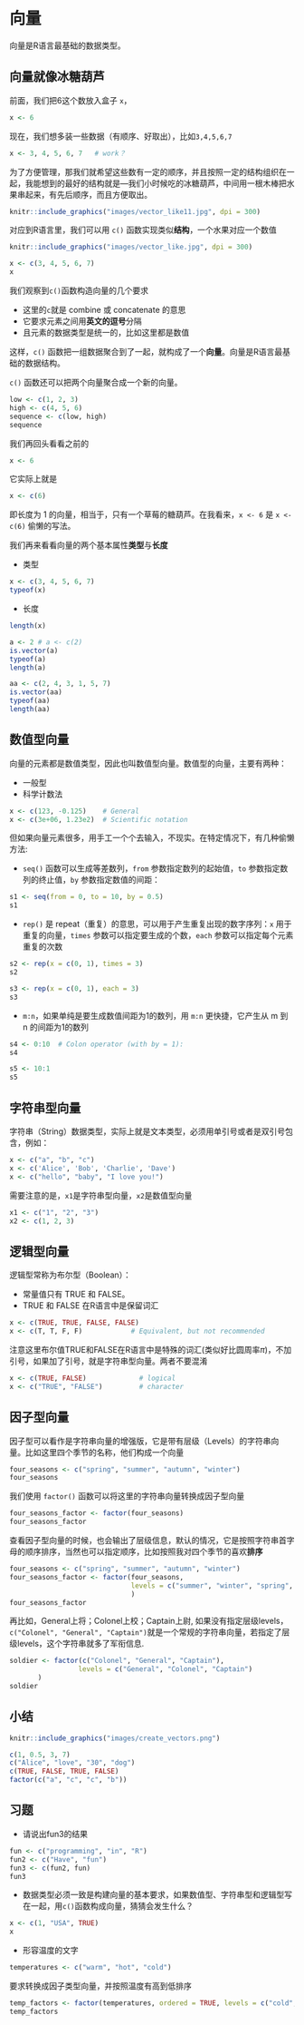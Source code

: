 # 向量 {#vectors}

向量是R语言最基础的数据类型。



## 向量就像冰糖葫芦

前面，我们把6这个数放入盒子 `x`，

```r
x <- 6
```

现在，我们想多装一些数据（有顺序、好取出），比如`3,4,5,6,7`

```r
x <- 3, 4, 5, 6, 7   # work？
```


为了方便管理，那我们就希望这些数有一定的顺序，并且按照一定的结构组织在一起，我能想到的最好的结构就是---我们小时候吃的冰糖葫芦，中间用一根木棒把水果串起来，有先后顺序，而且方便取出。

```r
knitr::include_graphics("images/vector_like11.jpg", dpi = 300)
```

对应到R语言里，我们可以用 `c()` 函数实现类似**结构**，一个水果对应一个数值


```r
knitr::include_graphics("images/vector_like.jpg", dpi = 300)
```


```r
x <- c(3, 4, 5, 6, 7)
x
```

我们观察到`c()`函数构造向量的几个要求

- 这里的`c`就是 combine 或 concatenate 的意思
- 它要求元素之间用**英文的逗号**分隔
- 且元素的数据类型是统一的，比如这里都是数值

这样，`c()` 函数把一组数据聚合到了一起，就构成了一个**向量**。向量是R语言最基础的数据结构。


`c()` 函数还可以把两个向量聚合成一个新的向量。
```r
low <- c(1, 2, 3)
high <- c(4, 5, 6)
sequence <- c(low, high)
sequence
```




我们再回头看看之前的

```r
x <- 6
```

它实际上就是
```r
x <- c(6)
```

即长度为 1 的向量，相当于，只有一个草莓的糖葫芦。在我看来，`x <- 6` 是 `x <- c(6)` 偷懒的写法。



我们再来看看向量的两个基本属性**类型**与**长度**

- 类型
```r
x <- c(3, 4, 5, 6, 7)
typeof(x)
```

- 长度
```r
length(x)
```


```r
a <- 2 # a <- c(2)
is.vector(a)
typeof(a)
length(a)

aa <- c(2, 4, 3, 1, 5, 7)
is.vector(aa)
typeof(aa)
length(aa)
```



## 数值型向量

向量的元素都是数值类型，因此也叫数值型向量。数值型的向量，主要有两种：

- 一般型
- 科学计数法

```r
x <- c(123, -0.125)    # General 
x <- c(3e+06, 1.23e2)  # Scientific notation
```


但如果向量元素很多，用手工一个个去输入，不现实。在特定情况下，有几种偷懒方法:

- `seq()` 函数可以生成等差数列，`from` 参数指定数列的起始值，`to` 参数指定数列的终止值，`by` 参数指定数值的间距：

```r
s1 <- seq(from = 0, to = 10, by = 0.5)
s1
```



- `rep()` 是 repeat（重复）的意思，可以用于产生重复出现的数字序列：`x` 用于重复的向量，`times` 参数可以指定要生成的个数，`each` 参数可以指定每个元素重复的次数

```r
s2 <- rep(x = c(0, 1), times = 3)
s2

s3 <- rep(x = c(0, 1), each = 3)
s3
```



- `m:n`，如果单纯是要生成数值间距为1的数列，用 `m:n` 更快捷，它产生从 m 到 n 的间距为1的数列
```r
s4 <- 0:10  # Colon operator (with by = 1):
s4
```



```r
s5 <- 10:1
s5
```

## 字符串型向量

字符串（String）数据类型，实际上就是文本类型，必须用单引号或者是双引号包含，例如：


```r
x <- c("a", "b", "c")    
x <- c('Alice', 'Bob', 'Charlie', 'Dave')    
x <- c("hello", "baby", "I love you!") 
```

需要注意的是，`x1`是字符串型向量，`x2`是数值型向量
```r
x1 <- c("1", "2", "3")
x2 <- c(1, 2, 3)
```



## 逻辑型向量

逻辑型常称为布尔型（Boolean）：

- 常量值只有 TRUE 和 FALSE。
- TRUE 和 FALSE 在R语言中是保留词汇

```r
x <- c(TRUE, TRUE, FALSE, FALSE)
x <- c(T, T, F, F)            # Equivalent, but not recommended
```

注意这里布尔值TRUE和FALSE在R语言中是特殊的词汇(类似好比圆周率$\pi$)，不加引号，如果加了引号，就是字符串型向量。两者不要混淆


```r
x <- c(TRUE, FALSE)             # logical
x <- c("TRUE", "FALSE")         # character
```

## 因子型向量

因子型可以看作是字符串向量的增强版，它是带有层级（Levels）的字符串向量。比如这里四个季节的名称，他们构成一个向量

```r
four_seasons <- c("spring", "summer", "autumn", "winter")
four_seasons
```

我们使用 `factor()` 函数可以将这里的字符串向量转换成因子型向量

```r
four_seasons_factor <- factor(four_seasons)
four_seasons_factor
```

查看因子型向量的时候，也会输出了层级信息，默认的情况，它是按照字符串首字母的顺序排序，当然也可以指定顺序，比如按照我对四个季节的喜欢**排序**

```r
four_seasons <- c("spring", "summer", "autumn", "winter")
four_seasons_factor <- factor(four_seasons, 
                              levels = c("summer", "winter", "spring", "autumn")
                              )
four_seasons_factor
```


再比如，General上将；Colonel上校；Captain上尉, 如果没有指定层级levels，`c("Colonel", "General", "Captain")`就是一个常规的字符串向量，若指定了层级levels，这个字符串就多了军衔信息.

```r
soldier <- factor(c("Colonel", "General", "Captain"), 
                 levels = c("General", "Colonel", "Captain")
       )
soldier
```




## 小结

```r
knitr::include_graphics("images/create_vectors.png")
```



```r
c(1, 0.5, 3, 7)
c("Alice", "love", "30", "dog")
c(TRUE, FALSE, TRUE, FALSE)
factor(c("a", "c", "c", "b"))
```



## 习题

- 请说出fun3的结果
```r
fun <- c("programming", "in", "R") 
fun2 <- c("Have", "fun")
fun3 <- c(fun2, fun)
fun3

```

- 数据类型必须一致是构建向量的基本要求，如果数值型、字符串型和逻辑型写在一起，用`c()`函数构成向量，猜猜会发生什么？

```r
x <- c(1, "USA", TRUE)
x
```

- 形容温度的文字
```r
temperatures <- c("warm", "hot", "cold")
```

要求转换成因子类型向量，并按照温度有高到低排序

```r
temp_factors <- factor(temperatures, ordered = TRUE, levels = c("cold", "warm", "hot"))
temp_factors
```
